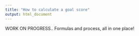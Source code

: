 ```yaml
---
title: "How to calculate a goal score"
output: html_document
---
```


WORK ON PROGRESS.. Formulas and process, all in one place!


